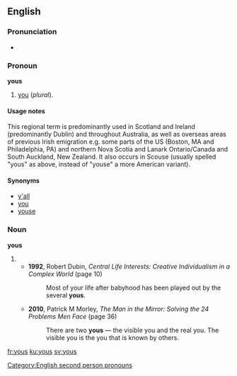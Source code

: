 ==English==

===Pronunciation===
* {{rhymes|uːz}}

===Pronoun===
'''yous'''

# {{context|dialect}} [[you]] (''plural'').<!--is this a subject or object pronoun?-->
<!--similar to "you-uns" in the Southern US. Slang.-->

====Usage notes====
This regional term is predominantly used in Scotland and Ireland (predominantly Dublin) and throughout Australia, as well as overseas areas of previous Irish emigration e.g. some parts of the US (Boston, MA and Philadelphia, PA) and northern Nova Scotia and Lanark Ontario/Canada and South Auckland, New Zealand. It also occurs in Scouse (usually spelled "yous" as above, instead of "youse" a more American variant).

====Synonyms====
* [[y'all]]<!--southern USA-->
* [[you]]<!--normal, works for singular and plural; once worked only for plural-->
* [[youse]]<!--Australia, possibly low class??-->

===Noun===
'''yous'''
{{rft|noun, or special use of pronoun?}}
# {{plural of|you}}
#* '''1992''', Robert Dubin, ''Central Life Interests: Creative Individualism in a Complex World'' (page 10)
#*: Most of your life after babyhood has been played out by the several '''yous'''.
#* '''2010''', Patrick M Morley, ''The Man in the Mirror: Solving the 24 Problems Men Face'' (page 36)
#*: There are two '''yous''' — the visible you and the real you. The visible you is the you that is known by others.

[[Category:English second person pronouns]]

[[fr:yous]]
[[ku:yous]]
[[sv:yous]]